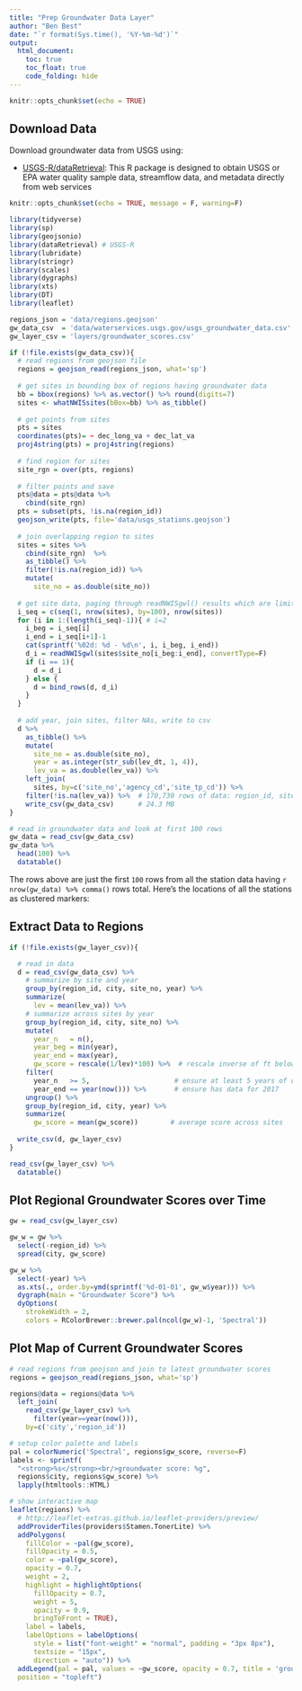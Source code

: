 ```yaml
---
title: "Prep Groundwater Data Layer"
author: "Ben Best"
date: "`r format(Sys.time(), '%Y-%m-%d')`"
output:
  html_document:
    toc: true
    toc_float: true
    code_folding: hide
---
```


```r
knitr::opts_chunk$set(echo = TRUE)
```

## Download Data

Download groundwater data from USGS using:

- [USGS-R/dataRetrieval](https://github.com/USGS-R/dataRetrieval): This R package is designed to obtain USGS or EPA water quality sample data, streamflow data, and metadata directly from web services

```r
knitr::opts_chunk$set(echo = TRUE, message = F, warning=F)
```

```r
library(tidyverse)
library(sp)
library(geojsonio)
library(dataRetrieval) # USGS-R
library(lubridate) 
library(stringr) 
library(scales)
library(dygraphs)
library(xts)
library(DT)
library(leaflet)

regions_json = 'data/regions.geojson'
gw_data_csv  = 'data/waterservices.usgs.gov/usgs_groundwater_data.csv'
gw_layer_csv = 'layers/groundwater_scores.csv'

if (!file.exists(gw_data_csv)){
  # read regions from geojson file
  regions = geojson_read(regions_json, what='sp')
  
  # get sites in bounding box of regions having groundwater data
  bb = bbox(regions) %>% as.vector() %>% round(digits=7)
  sites <- whatNWISsites(bBox=bb) %>% as_tibble()
  
  # get points from sites
  pts = sites
  coordinates(pts)= ~ dec_long_va + dec_lat_va
  proj4string(pts) = proj4string(regions) 
  
  # find region for sites
  site_rgn = over(pts, regions)
  
  # filter points and save
  pts@data = pts@data %>%
    cbind(site_rgn)
  pts = subset(pts, !is.na(region_id))
  geojson_write(pts, file='data/usgs_stations.geojson')
  
  # join overlapping region to sites
  sites = sites %>%
    cbind(site_rgn)  %>% 
    as_tibble() %>%
    filter(!is.na(region_id)) %>%
    mutate(
      site_no = as.double(site_no))
  
  # get site data, paging through readNWISgwl() results which are limited by 2K characters in URL
  i_seq = c(seq(1, nrow(sites), by=100), nrow(sites))
  for (i in 1:(length(i_seq)-1)){ # i=2
    i_beg = i_seq[i]
    i_end = i_seq[i+1]-1
    cat(sprintf('%02d: %d - %d\n', i, i_beg, i_end))
    d_i = readNWISgwl(sites$site_no[i_beg:i_end], convertType=F)
    if (i == 1){
      d = d_i
    } else {
      d = bind_rows(d, d_i)
    }
  }
  
  # add year, join sites, filter NAs, write to csv
  d %>% 
    as_tibble() %>%
    mutate(
      site_no = as.double(site_no),
      year = as.integer(str_sub(lev_dt, 1, 4)),
      lev_va = as.double(lev_va)) %>%
    left_join(
      sites, by=c('site_no','agency_cd','site_tp_cd')) %>%
    filter(!is.na(lev_va)) %>%  # 170,730 rows of data: region_id, site_no, year, lev_dt, lev_va
    write_csv(gw_data_csv)      # 24.3 MB
}

# read in groundwater data and look at first 100 rows
gw_data = read_csv(gw_data_csv)
gw_data %>%
  head(100) %>%
  datatable()
```

The rows above are just the first `100` rows from all the station data having `r nrow(gw_data) %>% comma()` rows total. Here's the locations of all the stations as clustered markers:

<script src="https://embed.github.com/view/geojson/SustainSB/sustainsb.github.io/master/data/waterservices.usgs.gov/usgs_stations.geojson?height=420&width=620"></script>


## Extract Data to Regions

```r

if (!file.exists(gw_layer_csv)){

  # read in data
  d = read_csv(gw_data_csv) %>%
    # summarize by site and year
    group_by(region_id, city, site_no, year) %>%
    summarize(
      lev = mean(lev_va)) %>%
    # summarize across sites by year
    group_by(region_id, city, site_no) %>%
    mutate(
      year_n   = n(),
      year_beg = min(year),
      year_end = max(year),
      gw_score = rescale(1/lev)*100) %>%  # rescale inverse of ft below surface, 0 to 100
    filter(
      year_n   >= 5,                     # ensure at least 5 years of data
      year_end == year(now())) %>%       # ensure has data for 2017
    ungroup() %>%
    group_by(region_id, city, year) %>%
    summarize(
      gw_score = mean(gw_score))        # average score across sites
  
  write_csv(d, gw_layer_csv)
}

read_csv(gw_layer_csv) %>%
  datatable()
```

## Plot Regional Groundwater Scores over Time

```r
gw = read_csv(gw_layer_csv)

gw_w = gw %>%
  select(-region_id) %>%
  spread(city, gw_score)

gw_w %>%
  select(-year) %>%
  as.xts(., order.by=ymd(sprintf('%d-01-01', gw_w$year))) %>%
  dygraph(main = "Groundwater Score") %>%
  dyOptions(
    strokeWidth = 2,
    colors = RColorBrewer::brewer.pal(ncol(gw_w)-1, 'Spectral'))
```

## Plot Map of Current Groundwater Scores

```r
# read regions from geojson and join to latest groundwater scores
regions = geojson_read(regions_json, what='sp')

regions@data = regions@data %>%
  left_join(
    read_csv(gw_layer_csv) %>%
      filter(year==year(now())), 
    by=c('city','region_id'))

# setup color palette and labels
pal = colorNumeric('Spectral', regions$gw_score, reverse=F)
labels <- sprintf(
  "<strong>%s</strong><br/>groundwater score: %g",
  regions$city, regions$gw_score) %>% 
  lapply(htmltools::HTML)

# show interactive map
leaflet(regions) %>%
  # http://leaflet-extras.github.io/leaflet-providers/preview/
  addProviderTiles(providers$Stamen.TonerLite) %>% 
  addPolygons(
    fillColor = ~pal(gw_score),
    fillOpacity = 0.5,
    color = ~pal(gw_score),
    opacity = 0.7,
    weight = 2,
    highlight = highlightOptions(
      fillOpacity = 0.7,
      weight = 5,
      opacity = 0.9,
      bringToFront = TRUE),
    label = labels,
    labelOptions = labelOptions(
      style = list("font-weight" = "normal", padding = "3px 8px"),
      textsize = "15px",
      direction = "auto")) %>% 
  addLegend(pal = pal, values = ~gw_score, opacity = 0.7, title = 'groundwater score',
  position = "topleft")
```
